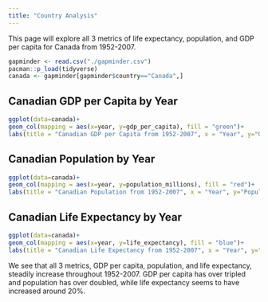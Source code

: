 ```yaml
---
title: "Country Analysis"
---
```


This page will explore all 3 metrics of life expectancy, population, and GDP per capita for Canada from 1952-2007.

```r
gapminder <- read.csv("./gapminder.csv")
pacman::p_load(tidyverse)
canada <- gapminder[gapminder$country=="Canada",]
```

## Canadian GDP per Capita by Year
```r
ggplot(data=canada)+
geom_col(mapping = aes(x=year, y=gdp_per_capita), fill = "green")+
labs(title = "Canadian GDP per Capita from 1952-2007", x = "Year", y="GDP per Capita")
```

## Canadian Population by Year
```r
ggplot(data=canada)+
geom_col(mapping = aes(x=year, y=population_millions), fill = "red")+
labs(title = "Canadian Population from 1952-2007", x = "Year", y="Population (millions)")
```

## Canadian Life Expectancy by Year
```r
ggplot(data=canada)+
geom_col(mapping = aes(x=year, y=life_expectancy), fill = "blue")+
labs(title = "Canadian Life Expectancy from 1952-2007", x = "Year", y="Life Expectancy (years)")
```

We see that all 3 metrics, GDP per capita, population, and life expectancy, steadily increase throughout 1952-2007. GDP per capita has over tripled and population has over doubled, while life expectancy seems to have increased around 20%.